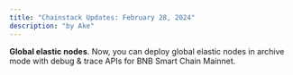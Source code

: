 ```yaml
---
title: "Chainstack Updates: February 28, 2024"
description: "by Ake"
---
```

**Global elastic nodes**. Now, you can deploy global elastic nodes in archive mode with debug & trace APIs for BNB Smart Chain Mainnet.
